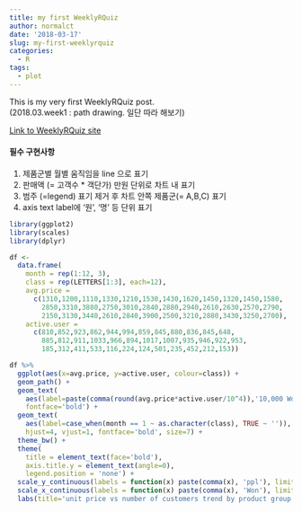 ```yaml
---
title: my first WeeklyRQuiz
author: normalct
date: '2018-03-17'
slug: my-first-weeklyrquiz
categories:
  - R
tags:
  - plot
---
```


This is my very first WeeklyRQuiz post.  
(2018.03.week1 : path drawing.  일단 따라 해보기)

[Link to WeeklyRQuiz site](https://github.com/R-Korea/weekly_R_quiz/tree/master/201803/1.path_drawing)

#### 필수 구현사항

1. 제품군별 월별 움직임을 line 으로 표기
2. 판매액 (= 고객수 * 객단가) 만원 단위로 차트 내 표기
3. 범주 (=legend) 표기 제거 후 차트 안쪽 제품군(= A,B,C) 표기
4. axis text label에 '원', '명' 등 단위 표기

```r
library(ggplot2)
library(scales)
library(dplyr)

df <- 
  data.frame(
    month = rep(1:12, 3),
    class = rep(LETTERS[1:3], each=12),
    avg.price = 
      c(1310,1200,1110,1330,1210,1530,1430,1620,1450,1320,1450,1580,
        2850,3310,3880,2750,3010,2840,2880,2940,2610,2630,2570,2790,
        2150,3130,3440,2610,2840,3900,2500,3210,2880,3430,3250,2700),
    active.user = 
      c(810,852,923,862,944,994,859,845,880,836,845,648,
        885,812,911,1033,966,894,1017,1007,935,946,922,953,
        185,312,411,533,116,224,124,501,235,452,212,153))
```

```r
  
df %>%
  ggplot(aes(x=avg.price, y=active.user, colour=class)) +
  geom_path() +
  geom_text(
    aes(label=paste(comma(round(avg.price*active.user/10^4)),'10,000 Won')),
    fontface='bold') +
  geom_text(
    aes(label=case_when(month == 1 ~ as.character(class), TRUE ~ '')), 
    hjust=4, vjust=1, fontface='bold', size=7) +
  theme_bw() +
  theme(
    title = element_text(face='bold'),
    axis.title.y = element_text(angle=0), 
    legend.position = 'none') +
  scale_y_continuous(labels = function(x) paste(comma(x), 'ppl'), limits = c(0,1200)) +
  scale_x_continuous(labels = function(x) paste(comma(x), 'Won'), limits = c(0,4500)) +
  labs(title='unit price vs number of customers trend by product group', y='number of customers', x='unit price')
```

